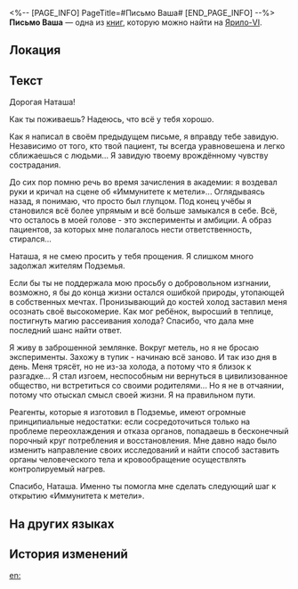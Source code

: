<%-- [PAGE_INFO]
PageTitle=#Письмо Ваша#
[END_PAGE_INFO] --%>
{{Дополнить}}
{{Книга Инфобокс
|id           = 075
|Название     = 
|Изображение  = Иконка Письмо.png
|Мир          = Ярило-VI
|Томов        = 1
|Автор        = <!--нужно добавить-->
|Описание     = Письмо, тайно отправленное братом Наташи Вашем после того, как его сослали в Снежные поля.
|Том1         = {{tx}}
|Источник1    = {{tx|Отсутствует источник}}
|Персонажи    = 
|Фракции      = 
}}
'''Письмо Ваша''' — одна из [[Книги|книг]], которую можно найти на [[Ярило-VI]].

==Локация==
{{Отметка карты|<!--название карты-->|<!--id отметки-->}}

==Текст==
Дорогая Наташа!

Как ты поживаешь? Надеюсь, что всё у тебя хорошо.

Как я написал в своём предыдущем письме, я вправду тебе завидую. Независимо от того, кто твой пациент, ты всегда уравновешена и легко сближаешься с людьми... Я завидую твоему врождённому чувству сострадания.

До сих пор помню речь во время зачисления в академии: я воздевал руки и кричал на сцене об «Иммунитете к метели»... Оглядываясь назад, я понимаю, что просто был глупцом. Под конец учёбы я становился всё более упрямым и всё больше замыкался в себе. Всё, что осталось в моей голове - это эксперименты и амбиции. А образ пациентов, за которых мне полагалось нести ответственность, стирался...

Наташа, я не смею просить у тебя прощения. Я слишком много задолжал жителям Подземья.

Если бы ты не поддержала мою просьбу о добровольном изгнании, возможно, я бы до конца жизни остался ошибкой природы, утопающей в собственных мечтах. Пронизывающий до костей холод заставил меня осознать своё высокомерие. Как мог ребёнок, выросший в теплице, постигнуть магию рассеивания холода? Спасибо, что дала мне последний шанс найти ответ.

Я живу в заброшенной землянке. Вокруг метель, но я не бросаю эксперименты. Захожу в тупик - начинаю всё заново. И так изо дня в день. Меня трясёт, но не из-за холода, а потому что я близок к разгадке... Я стал изгоем, неспособным ни вернуться в цивилизованное общество, ни встретиться со своими родителями... Но я не в отчаянии, потому что отыскал смысл своей жизни. Я на правильном пути.

Реагенты, которые я изготовил в Подземье, имеют огромные принципиальные недостатки: если сосредоточиться только на проблеме переохлаждения и отказа органов, попадаешь в бесконечный порочный круг потребления и восстановления. Мне давно надо было изменить направление своих исследований и найти способ заставить органы человеческого тела и кровообращение осуществлять контролируемый нагрев.

Спасибо, Наташа. Именно ты помогла мне сделать следующий шаг к открытию «Иммунитета к метели».

==На других языках==
{{На других языках
|en   = Vache's Letter
|zhs  = 瓦赫的信
|zht  = 瓦赫的信
|ja   = ヴァフの手紙
|ko   = 베흐의 편지
|es   = Carta de Vache
|fr   = Lettre de Wasch
|ru   = Письмо Ваша
|th   = จดหมายของ Vache
|vi   = Thư Của Vache
|de   = Vaches Brief
|id   = Surat Vache
|pt   = Carta de Vache
}}

==История изменений==
{{История изменений|3.5}}

[[en:]]